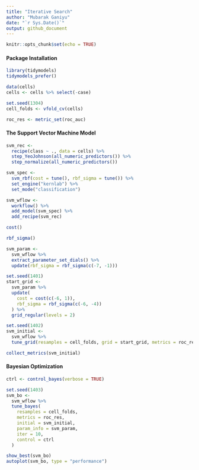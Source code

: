 ```yaml
---
title: "Iterative Search"
author: "Mubarak Ganiyu"
date: "`r Sys.Date()`"
output: github_document
---
```


```r
knitr::opts_chunk$set(echo = TRUE)
```

#### Package Installation

```r
library(tidymodels)
tidymodels_prefer()

data(cells)
cells <- cells %>% select(-case)

set.seed(1304)
cell_folds <- vfold_cv(cells)

roc_res <- metric_set(roc_auc)
```


#### The Support Vector Machine Model

```r
svm_rec <-
  recipe(class ~ ., data = cells) %>%
  step_YeoJohnson(all_numeric_predictors()) %>%
  step_normalize(all_numeric_predictors())

svm_spec <-
  svm_rbf(cost = tune(), rbf_sigma = tune()) %>%
  set_engine("kernlab") %>%
  set_mode("classification")

svm_wflow <-
  workflow() %>%
  add_model(svm_spec) %>%
  add_recipe(svm_rec)
```


```r
cost()

rbf_sigma()
```

```r
svm_param <-
  svm_wflow %>%
  extract_parameter_set_dials() %>%
  update(rbf_sigma = rbf_sigma(c(-7, -1)))
```


```r
set.seed(1401)
start_grid <-
  svm_param %>%
  update(
    cost = cost(c(-6, 1)),
    rbf_sigma = rbf_sigma(c(-6, -4))
  ) %>%
  grid_regular(levels = 2)

set.seed(1402)
svm_initial <-
  svm_wflow %>%
  tune_grid(resamples = cell_folds, grid = start_grid, metrics = roc_res)

collect_metrics(svm_initial)
```

#### Bayesian Optimization

```r
ctrl <- control_bayes(verbose = TRUE)

set.seed(1403)
svm_bo <-
  svm_wflow %>%
  tune_bayes(
    resamples = cell_folds,
    metrics = roc_res,
    initial = svm_initial,
    param_info = svm_param,
    iter = 10,
    control = ctrl
  )
```

```r
show_best(svm_bo)
autoplot(svm_bo, type = "performance")
```



